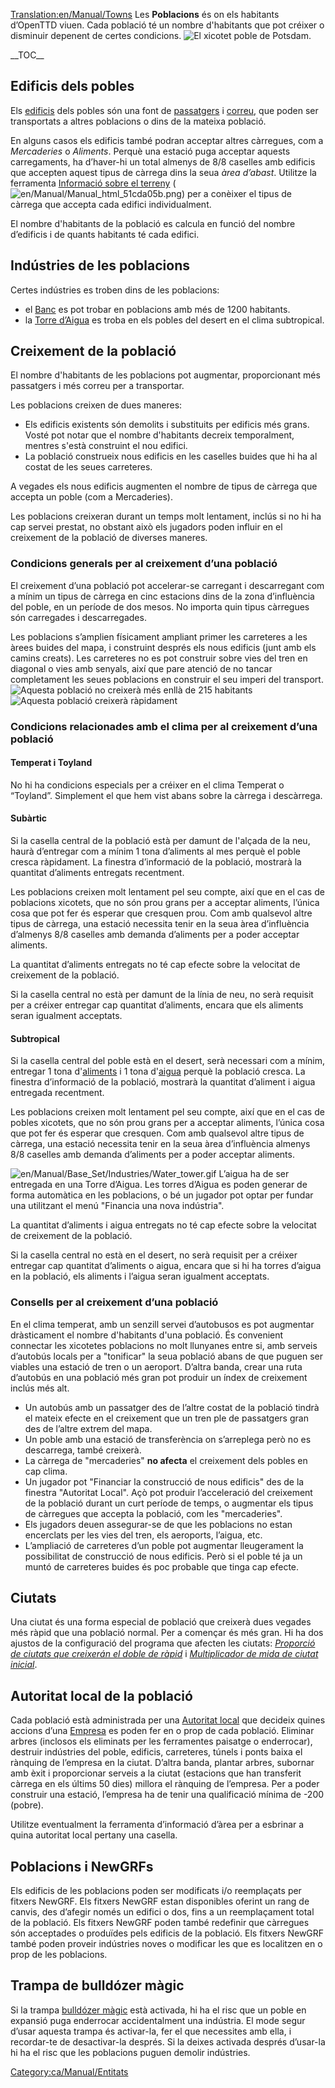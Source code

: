 [[Translation:en/Manual/Towns]]
{{ca/Manual/Taula de contingut}}
Les '''Poblacions''' és on els habitants d’OpenTTD viuen. Cada població té un nombre d'habitants que pot créixer o disminuir depenent de certes condicions.
[[File:en/Manual/Base Set/Cargos/Town.png|frame|left|El xicotet poble de Potsdam.]]

__TOC__
{{en/-}}
==Edificis dels pobles==
Els [[ca/Edifici|edificis]] dels pobles són una font de [[ca/Passatgers|passatgers]] i [[ca/Correu|correu]], que poden ser transportats a altres poblacions o dins de la mateixa població.

En alguns casos els edificis també podran acceptar altres càrregues, com a ''Mercaderies'' o ''Aliments''. Perquè una estació puga acceptar aquests carregaments, ha d’haver-hi un total almenys de 8/8 caselles amb edificis que accepten aquest tipus de càrrega dins la seua ''àrea d’abast''. Utilitze la ferramenta [[ca/Informació sobre el terreny|Informació sobre el terreny]] ([[File:en/Manual/Manual html 51cda05b.png]]) per a conèixer el tipus de càrrega que accepta cada edifici individualment.

El nombre d'habitants de la població es calcula en funció del nombre d’edificis i de quants habitants té cada edifici.

==Indústries de les poblacions==
Certes indústries es troben dins de les poblacions:
* el [[ca/Banc|Banc]] es pot trobar en poblacions amb més de 1200 habitants.
* la [[ca/Torre d’Aigua|Torre d’Aigua]] es troba en els pobles del desert en el clima subtropical.

==Creixement de la població==
El nombre d'habitants de les poblacions pot augmentar, proporcionant més passatgers i més correu per a transportar.

Les poblacions creixen de dues maneres:
* Els edificis existents són demolits i substituits per edificis més grans. Vosté pot notar que el nombre d'habitants decreix temporalment, mentres s'està construint el nou edifici.
* La població construeix nous edificis en les caselles buides que hi ha al costat de les seues carreteres.

A vegades els nous edificis augmenten el nombre de tipus de càrrega que accepta un poble (com a Mercaderies).

Les poblacions creixeran durant un temps molt lentament, inclús si no hi ha cap servei prestat, no obstant això els jugadors poden influir en el creixement de la població de diverses maneres.

===Condicions generals per al creixement d’una població===
El creixement d’una població pot accelerar-se carregant i descarregant com a mínim un tipus de càrrega en cinc estacions dins de la zona d’influència del poble, en un període de dos mesos. No importa quin tipus càrregues són carregades i descarregades.

Les poblacions s’amplien físicament ampliant primer les carreteres a les àrees buides del mapa, i construint després els nous edificis (junt amb els camins creats). Les carreteres no es pot construir sobre vies del tren en diagonal o vies amb senyals, així que pare atenció de no tancar completament les seues poblacions en construir el seu imperi del transport.
[[File:en/Manual/Town-nogrow.png|frame|left|Aquesta població no creixerà més enllà de 215 habitants]]
[[File:en/Manual/Town-grow.png|frame|right|Aquesta població creixerà ràpidament]]
{{en/-}}

===Condicions relacionades amb el clima per al creixement d’una població===
====Temperat i Toyland====
No hi ha condicions especials per a créixer en el clima Temperat o “Toyland”. Simplement el que hem vist abans sobre la càrrega i descàrrega.

====Subàrtic====
Si la casella central de la població està per damunt de l'alçada de la neu, haurà d’entregar com a mínim 1 tona d’aliments al mes perquè el poble cresca ràpidament. La finestra d’informació de la població, mostrarà la quantitat d’aliments entregats recentment.

Les poblacions creixen molt lentament pel seu compte, així que en el cas de poblacions xicotets, que no són prou grans per a acceptar aliments, l’única cosa que pot fer és esperar que cresquen prou. Com amb qualsevol altre tipus de càrrega, una estació necessita tenir en la seua àrea d’influència d’almenys 8/8 caselles amb demanda d’aliments per a poder acceptar aliments.

La quantitat d’aliments entregats no té cap efecte sobre la velocitat de creixement de la població.

Si la casella central no està per damunt de la línia de neu, no serà requisit per a créixer entregar cap quantitat d’aliments, encara que els aliments seran igualment acceptats.

====Subtropical====
Si la casella central del poble està en el desert, serà necessari com a mínim, entregar 1 tona d'[[ca/Aliment|aliments]] i 1 tona d'[[cs/Aigua|aigua]] perquè la població cresca. La finestra d’informació de la població, mostrarà la quantitat d’aliment i aigua entregada recentment.

Les poblacions creixen molt lentament pel seu compte, així que en el cas de pobles xicotets, que no són prou grans per a acceptar aliments, l’única cosa que pot fer és esperar que cresquen. Com amb qualsevol altre tipus de càrrega, una estació necessita tenir en la seua àrea d’influència almenys 8/8 caselles amb demanda d’aliments per a poder acceptar aliments.

[[File:en/Manual/Base Set/Industries/Water tower.gif|right]]
L’aigua ha de ser entregada en una Torre d’Aigua. Les torres d’Aigua es poden generar de forma automàtica en les poblacions, o bé un jugador pot optar per fundar una utilitzant el menú "Financia una nova indústria".

La quantitat d’aliments i aigua entregats no té cap efecte sobre la velocitat de creixement de la població.

Si la casella central no està en el desert, no serà requisit per a créixer entregar cap quantitat d’aliments o  aigua, encara que si hi ha torres d’aigua en la població, els aliments i l’aigua seran igualment acceptats.

===Consells per al creixement d’una població===
En el clima temperat, amb un senzill servei d’autobusos es pot augmentar dràsticament el nombre d'habitants d'una població.
És convenient connectar les xicotetes poblacions no molt llunyanes entre si, amb serveis d’autobús locals per a "tonificar" la seua població abans de que puguen ser viables una estació de tren o un aeroport.
D’altra banda, crear una ruta d’autobús en una població més gran pot produir un índex de creixement inclús més alt.
* Un autobús amb un passatger des de l’altre costat de la població tindrà el mateix efecte en el creixement que un tren ple de passatgers gran des de l’altre extrem del mapa.
* Un poble amb una estació de transferència on s’arreplega però no es descarrega, també creixerà.
* La càrrega de "mercaderies" '''no afecta''' el creixement dels pobles en cap clima.
* Un jugador pot "Financiar la construcció de nous edificis" des de la finestra "Autoritat Local". Açò pot produir l’acceleració del creixement de la població durant un curt període de temps, o augmentar els tipus de càrregues que accepta la població, com les "mercaderies".
* Els jugadors deuen assegurar-se de que les poblacions no estan encerclats per les vies del tren, els aeroports, l’aigua, etc.
* L’ampliació de carreteres d’un poble pot augmentar lleugerament la possibilitat de construcció de nous edificis. Però si el poble té ja un muntó de carreteres buides és poc probable que tinga cap efecte.

==Ciutats==
Una ciutat és una forma especial de població que creixerà dues vegades més ràpid que una població normal. Per a començar és més gran. Hi ha dos ajustos de la configuració del programa que afecten les ciutats: ''[[ca/Paràmetres avançats/Economia#proporcio-de-ciutats-que-creixeran-el-doble-de-rapid|Proporció de ciutats que creixerán el doble de ràpid]]'' i ''[[ca/Paràmetres avançats/Economia#multiplicador-de-mida-de-ciutat-inicial|Multiplicador de mida de ciutat inicial]]''.

==Autoritat local de la població==
Cada població està administrada per una [[ca/Autoritat local|Autoritat local]] que decideix quines accions d’una [[ca/Empresa|Empresa]] es poden fer en o prop de cada població. Eliminar arbres (inclosos els eliminats per les ferramentes paisatge o enderrocar), destruir indústries del poble, edificis, carreteres, túnels i ponts baixa el rànquing de l’empresa en la ciutat. D’altra banda, plantar arbres, subornar amb èxit i proporcionar serveis a la ciutat (estacions que han transferit càrrega en els últims 50 dies) millora el rànquing de l’empresa. Per a poder construir una estació, l’empresa ha de tenir una qualificació mínima de -200 (pobre).

Utilitze eventualment la ferramenta d’informació d’àrea per a esbrinar a quina autoritat local pertany una casella.

==Poblacions i NewGRFs==
Els edificis de les poblacions poden ser modificats i/o reemplaçats per fitxers NewGRF. Els fitxers NewGRF estan disponibles oferint un rang de canvis, des d’afegir només un edifici o dos, fins a un reemplaçament total de la població. Els fitxers NewGRF poden també redefinir que càrregues són acceptades o produïdes pels edificis de la població. Els fitxers NewGRF també poden proveir indústries noves o modificar les que es localitzen en o prop de les poblacions.

==Trampa de bulldózer màgic==
Si la trampa [[ca/Trucs#bulldozer-magic|bulldózer màgic]] està activada, hi ha el risc que un poble en expansió puga enderrocar accidentalment una indústria. El mode segur d’usar aquesta trampa és activar-la, fer el que necessites amb ella, i recordar-te de desactivar-la després. Si la deixes activada després d’usar-la hi ha el risc que les poblacions puguen demolir indústries.

[[Category:ca/Manual/Entitats]]